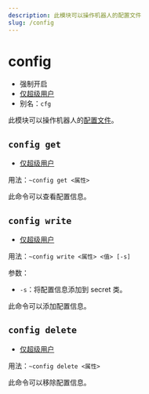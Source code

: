 ```yaml
---
description: 此模块可以操作机器人的配置文件
slug: /config
---
```


# config


-   强制开启
-   [仅超级用户](permissions)
-   别名：`cfg`

此模块可以操作机器人的[配置文件](development/config)。

## `config get`

-   [仅超级用户](permissions)

用法：`~config get <属性>`

此命令可以查看配置信息。

## `config write`

-   [仅超级用户](permissions)

用法：`~config write <属性> <值> [-s]`

参数：

-   `-s`：将配置信息添加到 secret 类。

此命令可以添加配置信息。

## `config delete`

-   [仅超级用户](permissions)

用法：`~config delete <属性>`

此命令可以移除配置信息。
